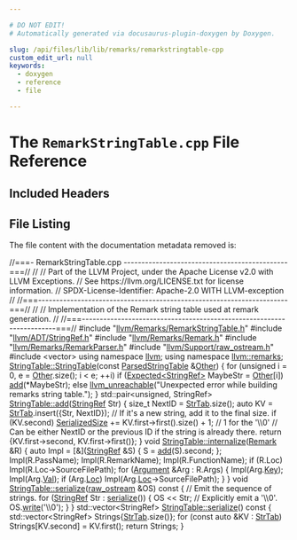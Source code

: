 ```yaml
---

# DO NOT EDIT!
# Automatically generated via docusaurus-plugin-doxygen by Doxygen.

slug: /api/files/lib/lib/remarks/remarkstringtable-cpp
custom_edit_url: null
keywords:
  - doxygen
  - reference
  - file

---
```





# The `RemarkStringTable.cpp` File Reference

<DoxygenPage pluginConfig={pluginConfig}>



## Included Headers

<IncludesList>
<IncludesListItem
  filePath="llvm/Remarks/RemarkStringTable.h"
  permalink="/docs/api/files/include/include/llvm/include/llvm/remarks/remarkstringtable-h"
  isLocal="true" />
<IncludesListItem
  filePath="llvm/ADT/StringRef.h"
  permalink="/docs/api/files/include/include/llvm/include/llvm/adt/stringref-h"
  isLocal="true" />
<IncludesListItem
  filePath="llvm/Remarks/Remark.h"
  permalink="/docs/api/files/include/include/llvm/include/llvm/remarks/remark-h"
  isLocal="true" />
<IncludesListItem
  filePath="llvm/Remarks/RemarkParser.h"
  permalink="/docs/api/files/include/include/llvm/include/llvm/remarks/remarkparser-h"
  isLocal="true" />
<IncludesListItem
  filePath="llvm/Support/raw_ostream.h"
  permalink="/docs/api/files/include/include/llvm/include/llvm/support/raw-ostream-h"
  isLocal="true" />
<IncludesListItem
  filePath="vector"
  permalink=""
  isLocal="false" />
</IncludesList>


## File Listing

The file content with the documentation metadata removed is:

<ProgramListing>

<Link id="l00001" /><CodeLine lineNumber="1"><span class="doxyHighlightComment">//===- RemarkStringTable.cpp ----------------------------------------------===//</span></CodeLine>
<Link id="l00002" /><CodeLine lineNumber="2"><span class="doxyHighlightComment">//</span></CodeLine>
<Link id="l00003" /><CodeLine lineNumber="3"><span class="doxyHighlightComment">// Part of the LLVM Project, under the Apache License v2.0 with LLVM Exceptions.</span></CodeLine>
<Link id="l00004" /><CodeLine lineNumber="4"><span class="doxyHighlightComment">// See https://llvm.org/LICENSE.txt for license information.</span></CodeLine>
<Link id="l00005" /><CodeLine lineNumber="5"><span class="doxyHighlightComment">// SPDX-License-Identifier: Apache-2.0 WITH LLVM-exception</span></CodeLine>
<Link id="l00006" /><CodeLine lineNumber="6"><span class="doxyHighlightComment">//</span></CodeLine>
<Link id="l00007" /><CodeLine lineNumber="7"><span class="doxyHighlightComment">//===----------------------------------------------------------------------===//</span></CodeLine>
<Link id="l00008" /><CodeLine lineNumber="8"><span class="doxyHighlightComment">//</span></CodeLine>
<Link id="l00009" /><CodeLine lineNumber="9"><span class="doxyHighlightComment">// Implementation of the Remark string table used at remark generation.</span></CodeLine>
<Link id="l00010" /><CodeLine lineNumber="10"><span class="doxyHighlightComment">//</span></CodeLine>
<Link id="l00011" /><CodeLine lineNumber="11"><span class="doxyHighlightComment">//===----------------------------------------------------------------------===//</span></CodeLine>
<Link id="l00012" /><CodeLine lineNumber="12"></CodeLine>
<Link id="l00013" /><CodeLine lineNumber="13"><span class="doxyHighlightPreprocessor">#include &quot;<a href="/docs/api/files/include/include/llvm/include/llvm/remarks/remarkstringtable-h">llvm/Remarks/RemarkStringTable.h</a>&quot;</span></CodeLine>
<Link id="l00014" /><CodeLine lineNumber="14"><span class="doxyHighlightPreprocessor">#include &quot;<a href="/docs/api/files/include/include/llvm/include/llvm/adt/stringref-h">llvm/ADT/StringRef.h</a>&quot;</span></CodeLine>
<Link id="l00015" /><CodeLine lineNumber="15"><span class="doxyHighlightPreprocessor">#include &quot;<a href="/docs/api/files/include/include/llvm/include/llvm/remarks/remark-h">llvm/Remarks/Remark.h</a>&quot;</span></CodeLine>
<Link id="l00016" /><CodeLine lineNumber="16"><span class="doxyHighlightPreprocessor">#include &quot;<a href="/docs/api/files/include/include/llvm/include/llvm/remarks/remarkparser-h">llvm/Remarks/RemarkParser.h</a>&quot;</span></CodeLine>
<Link id="l00017" /><CodeLine lineNumber="17"><span class="doxyHighlightPreprocessor">#include &quot;<a href="/docs/api/files/include/include/llvm/include/llvm/support/raw-ostream-h">llvm/Support/raw&#95;ostream.h</a>&quot;</span></CodeLine>
<Link id="l00018" /><CodeLine lineNumber="18"><span class="doxyHighlightPreprocessor">#include &lt;vector&gt;</span></CodeLine>
<Link id="l00019" /><CodeLine lineNumber="19"></CodeLine>
<Link id="l00020" /><CodeLine lineNumber="20"><span class="doxyHighlightKeyword">using namespace </span><span class="doxyHighlight"><a href="/docs/api/namespaces/llvm">llvm</a>;</span></CodeLine>
<Link id="l00021" /><CodeLine lineNumber="21"><span class="doxyHighlightKeyword">using namespace </span><span class="doxyHighlight"><a href="/docs/api/namespaces/llvm/remarks">llvm::remarks</a>;</span></CodeLine>
<Link id="l00022" /><CodeLine lineNumber="22"></CodeLine>
<Link id="l00023" /><CodeLine lineNumber="23" lineLink="/docs/api/structs/llvm/remarks/stringtable/#a6f6807755537a42e7b93e84af1c2ba60"><span class="doxyHighlight"><a href="/docs/api/structs/llvm/remarks/stringtable/#a1b672d576b8ec8aba6a7c374f98f0b77">StringTable::StringTable</a>(</span><span class="doxyHighlightKeyword">const</span><span class="doxyHighlight"> <a href="/docs/api/structs/llvm/remarks/parsedstringtable">ParsedStringTable</a> &amp;<a href="/docs/api/namespaces/llvm/#a9eb4f5b98b70ee4fab9614ed58282c1fa6311ae17c1ee52b36e68aaf4ad066387">Other</a>) &#123;</span></CodeLine>
<Link id="l00024" /><CodeLine lineNumber="24"><span class="doxyHighlight">  </span><span class="doxyHighlightKeywordFlow">for</span><span class="doxyHighlight"> (</span><span class="doxyHighlightKeywordType">unsigned</span><span class="doxyHighlight"> i = 0, e = <a href="/docs/api/namespaces/llvm/#a9eb4f5b98b70ee4fab9614ed58282c1fa6311ae17c1ee52b36e68aaf4ad066387">Other</a>.size(); i &lt; e; ++i)</span></CodeLine>
<Link id="l00025" /><CodeLine lineNumber="25"><span class="doxyHighlight">    </span><span class="doxyHighlightKeywordFlow">if</span><span class="doxyHighlight"> (<a href="/docs/api/classes/llvm/expected">Expected&lt;StringRef&gt;</a> MaybeStr = <a href="/docs/api/namespaces/llvm/#a9eb4f5b98b70ee4fab9614ed58282c1fa6311ae17c1ee52b36e68aaf4ad066387">Other</a>&#91;i&#93;)</span></CodeLine>
<Link id="l00026" /><CodeLine lineNumber="26"><span class="doxyHighlight">      <a href="/docs/api/structs/llvm/remarks/stringtable/#ae2e87ab6e6926b438f4d10e5ed1f33d6">add</a>(&#42;MaybeStr);</span></CodeLine>
<Link id="l00027" /><CodeLine lineNumber="27"><span class="doxyHighlight">    </span><span class="doxyHighlightKeywordFlow">else</span></CodeLine>
<Link id="l00028" /><CodeLine lineNumber="28"><span class="doxyHighlight">      <a href="/docs/api/files/include/include/llvm/include/llvm/support/errorhandling-h/#ace243f5c25697a1107cce46626b3dc94">llvm&#95;unreachable</a>(</span><span class="doxyHighlightStringLiteral">&quot;Unexpected error while building remarks string table.&quot;</span><span class="doxyHighlight">);</span></CodeLine>
<Link id="l00029" /><CodeLine lineNumber="29"><span class="doxyHighlight">&#125;</span></CodeLine>
<Link id="l00030" /><CodeLine lineNumber="30"></CodeLine>
<Link id="l00031" /><CodeLine lineNumber="31" lineLink="/docs/api/structs/llvm/remarks/stringtable/#ae2e87ab6e6926b438f4d10e5ed1f33d6"><span class="doxyHighlight">std::pair&lt;unsigned, StringRef&gt; <a href="/docs/api/structs/llvm/remarks/stringtable/#ae2e87ab6e6926b438f4d10e5ed1f33d6">StringTable::add</a>(<a href="/docs/api/classes/llvm/stringref">StringRef</a> Str) &#123;</span></CodeLine>
<Link id="l00032" /><CodeLine lineNumber="32"><span class="doxyHighlight">  </span><span class="doxyHighlightKeywordType">size&#95;t</span><span class="doxyHighlight"> NextID = <a href="/docs/api/structs/llvm/remarks/stringtable/#a6b9ea0ddb6059ba10219d79eee49ea4a">StrTab</a>.size();</span></CodeLine>
<Link id="l00033" /><CodeLine lineNumber="33"><span class="doxyHighlight">  </span><span class="doxyHighlightKeyword">auto</span><span class="doxyHighlight"> KV = <a href="/docs/api/structs/llvm/remarks/stringtable/#a6b9ea0ddb6059ba10219d79eee49ea4a">StrTab</a>.insert(&#123;Str, NextID&#125;);</span></CodeLine>
<Link id="l00034" /><CodeLine lineNumber="34"><span class="doxyHighlight">  </span><span class="doxyHighlightComment">// If it&#39;s a new string, add it to the final size.</span></CodeLine>
<Link id="l00035" /><CodeLine lineNumber="35"><span class="doxyHighlight">  </span><span class="doxyHighlightKeywordFlow">if</span><span class="doxyHighlight"> (KV.second)</span></CodeLine>
<Link id="l00036" /><CodeLine lineNumber="36"><span class="doxyHighlight">    <a href="/docs/api/structs/llvm/remarks/stringtable/#a2f051e00af51868a0ff39edc68c8023c">SerializedSize</a> += KV.first-&gt;first().size() + 1; </span><span class="doxyHighlightComment">// 1 for the &#39;\\0&#39;</span></CodeLine>
<Link id="l00037" /><CodeLine lineNumber="37"><span class="doxyHighlight">  </span><span class="doxyHighlightComment">// Can be either NextID or the previous ID if the string is already there.</span></CodeLine>
<Link id="l00038" /><CodeLine lineNumber="38"><span class="doxyHighlight">  </span><span class="doxyHighlightKeywordFlow">return</span><span class="doxyHighlight"> &#123;KV.first-&gt;second, KV.first-&gt;first()&#125;;</span></CodeLine>
<Link id="l00039" /><CodeLine lineNumber="39"><span class="doxyHighlight">&#125;</span></CodeLine>
<Link id="l00040" /><CodeLine lineNumber="40"></CodeLine>
<Link id="l00041" /><CodeLine lineNumber="41" lineLink="/docs/api/structs/llvm/remarks/stringtable/#a3f58ed47dc2581869528b5478cd04ded"><span class="doxyHighlightKeywordType">void</span><span class="doxyHighlight"> <a href="/docs/api/structs/llvm/remarks/stringtable/#a3f58ed47dc2581869528b5478cd04ded">StringTable::internalize</a>(<a href="/docs/api/structs/llvm/remarks/remark">Remark</a> &amp;R) &#123;</span></CodeLine>
<Link id="l00042" /><CodeLine lineNumber="42"><span class="doxyHighlight">  </span><span class="doxyHighlightKeyword">auto</span><span class="doxyHighlight"> Impl = &#91;&amp;&#93;(<a href="/docs/api/classes/llvm/stringref">StringRef</a> &amp;S) &#123; S = <a href="/docs/api/structs/llvm/remarks/stringtable/#ae2e87ab6e6926b438f4d10e5ed1f33d6">add</a>(S).second; &#125;;</span></CodeLine>
<Link id="l00043" /><CodeLine lineNumber="43"><span class="doxyHighlight">  Impl(R.PassName);</span></CodeLine>
<Link id="l00044" /><CodeLine lineNumber="44"><span class="doxyHighlight">  Impl(R.RemarkName);</span></CodeLine>
<Link id="l00045" /><CodeLine lineNumber="45"><span class="doxyHighlight">  Impl(R.FunctionName);</span></CodeLine>
<Link id="l00046" /><CodeLine lineNumber="46"><span class="doxyHighlight">  </span><span class="doxyHighlightKeywordFlow">if</span><span class="doxyHighlight"> (R.Loc)</span></CodeLine>
<Link id="l00047" /><CodeLine lineNumber="47"><span class="doxyHighlight">    Impl(R.Loc-&gt;SourceFilePath);</span></CodeLine>
<Link id="l00048" /><CodeLine lineNumber="48"><span class="doxyHighlight">  </span><span class="doxyHighlightKeywordFlow">for</span><span class="doxyHighlight"> (<a href="/docs/api/structs/llvm/remarks/argument">Argument</a> &amp;Arg : R.Args) &#123;</span></CodeLine>
<Link id="l00049" /><CodeLine lineNumber="49"><span class="doxyHighlight">    Impl(Arg.<a href="/docs/api/structs/llvm/remarks/argument/#a1659ff309b2d229a210b52d897680ecd">Key</a>);</span></CodeLine>
<Link id="l00050" /><CodeLine lineNumber="50"><span class="doxyHighlight">    Impl(Arg.<a href="/docs/api/structs/llvm/remarks/argument/#a43436771a3f98d9984cbd0428bc1b9a3">Val</a>);</span></CodeLine>
<Link id="l00051" /><CodeLine lineNumber="51"><span class="doxyHighlight">    </span><span class="doxyHighlightKeywordFlow">if</span><span class="doxyHighlight"> (Arg.<a href="/docs/api/structs/llvm/remarks/argument/#a47da97597ff2702cbce42d0ba7322349">Loc</a>)</span></CodeLine>
<Link id="l00052" /><CodeLine lineNumber="52"><span class="doxyHighlight">      Impl(Arg.<a href="/docs/api/structs/llvm/remarks/argument/#a47da97597ff2702cbce42d0ba7322349">Loc</a>-&gt;SourceFilePath);</span></CodeLine>
<Link id="l00053" /><CodeLine lineNumber="53"><span class="doxyHighlight">  &#125;</span></CodeLine>
<Link id="l00054" /><CodeLine lineNumber="54"><span class="doxyHighlight">&#125;</span></CodeLine>
<Link id="l00055" /><CodeLine lineNumber="55"></CodeLine>
<Link id="l00056" /><CodeLine lineNumber="56" lineLink="/docs/api/structs/llvm/remarks/stringtable/#a78e58ea3fcbfd1e8b4a5921c850507a0"><span class="doxyHighlightKeywordType">void</span><span class="doxyHighlight"> <a href="/docs/api/structs/llvm/remarks/stringtable/#a2b58d23a2b774b24b57b6207440887af">StringTable::serialize</a>(<a href="/docs/api/classes/llvm/raw-ostream">raw&#95;ostream</a> &amp;OS)</span><span class="doxyHighlightKeyword"> const </span><span class="doxyHighlight">&#123;</span></CodeLine>
<Link id="l00057" /><CodeLine lineNumber="57"><span class="doxyHighlight">  </span><span class="doxyHighlightComment">// Emit the sequence of strings.</span></CodeLine>
<Link id="l00058" /><CodeLine lineNumber="58"><span class="doxyHighlight">  </span><span class="doxyHighlightKeywordFlow">for</span><span class="doxyHighlight"> (<a href="/docs/api/classes/llvm/stringref">StringRef</a> Str : <a href="/docs/api/structs/llvm/remarks/stringtable/#a78e58ea3fcbfd1e8b4a5921c850507a0">serialize</a>()) &#123;</span></CodeLine>
<Link id="l00059" /><CodeLine lineNumber="59"><span class="doxyHighlight">    OS &lt;&lt; Str;</span></CodeLine>
<Link id="l00060" /><CodeLine lineNumber="60"><span class="doxyHighlight">    </span><span class="doxyHighlightComment">// Explicitly emit a &#39;\\0&#39;.</span></CodeLine>
<Link id="l00061" /><CodeLine lineNumber="61"><span class="doxyHighlight">    OS.<a href="/docs/api/classes/llvm/raw-ostream/#a6e0cbc5c8568d8446c284c8538b2c9f1">write</a>(</span><span class="doxyHighlightCharLiteral">&#39;\\0&#39;</span><span class="doxyHighlight">);</span></CodeLine>
<Link id="l00062" /><CodeLine lineNumber="62"><span class="doxyHighlight">  &#125;</span></CodeLine>
<Link id="l00063" /><CodeLine lineNumber="63"><span class="doxyHighlight">&#125;</span></CodeLine>
<Link id="l00064" /><CodeLine lineNumber="64"></CodeLine>
<Link id="l00065" /><CodeLine lineNumber="65" lineLink="/docs/api/structs/llvm/remarks/stringtable/#a2b58d23a2b774b24b57b6207440887af"><span class="doxyHighlight">std::vector&lt;StringRef&gt; <a href="/docs/api/structs/llvm/remarks/stringtable/#a2b58d23a2b774b24b57b6207440887af">StringTable::serialize</a>()</span><span class="doxyHighlightKeyword"> const </span><span class="doxyHighlight">&#123;</span></CodeLine>
<Link id="l00066" /><CodeLine lineNumber="66"><span class="doxyHighlight">  std::vector&lt;StringRef&gt; Strings&#123;<a href="/docs/api/structs/llvm/remarks/stringtable/#a6b9ea0ddb6059ba10219d79eee49ea4a">StrTab</a>.size()&#125;;</span></CodeLine>
<Link id="l00067" /><CodeLine lineNumber="67"><span class="doxyHighlight">  </span><span class="doxyHighlightKeywordFlow">for</span><span class="doxyHighlight"> (</span><span class="doxyHighlightKeyword">const</span><span class="doxyHighlight"> </span><span class="doxyHighlightKeyword">auto</span><span class="doxyHighlight"> &amp;KV : <a href="/docs/api/structs/llvm/remarks/stringtable/#a6b9ea0ddb6059ba10219d79eee49ea4a">StrTab</a>)</span></CodeLine>
<Link id="l00068" /><CodeLine lineNumber="68"><span class="doxyHighlight">    Strings&#91;KV.second&#93; = KV.first();</span></CodeLine>
<Link id="l00069" /><CodeLine lineNumber="69"><span class="doxyHighlight">  </span><span class="doxyHighlightKeywordFlow">return</span><span class="doxyHighlight"> Strings;</span></CodeLine>
<Link id="l00070" /><CodeLine lineNumber="70"><span class="doxyHighlight">&#125;</span></CodeLine>

</ProgramListing>


</DoxygenPage>
